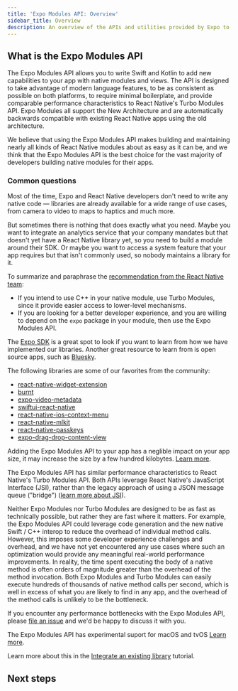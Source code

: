 ```yaml
---
title: 'Expo Modules API: Overview'
sidebar_title: Overview
description: An overview of the APIs and utilities provided by Expo to develop native modules.
---
```




## What is the Expo Modules API

The Expo Modules API allows you to write Swift and Kotlin to add new capabilities to your app with native modules and views. The API is designed to take advantage of modern language features, to be as consistent as possible on both platforms, to require minimal boilerplate, and provide comparable performance characteristics to React Native's Turbo Modules API. Expo Modules all support the New Architecture and are automatically backwards compatible with existing React Native apps using the old architecture.

We believe that using the Expo Modules API makes building and maintaining nearly all kinds of React Native modules about as easy as it can be, and we think that the Expo Modules API is the best choice for the vast majority of developers building native modules for their apps.

### Common questions

<Collapsible summary="Do I need to know the Expo Modules API to build an Expo / React Native app?">

Most of the time, Expo and React Native developers don't need to write any native code — libraries are already available for a wide range of use cases, from camera to video to maps to haptics and much more.

But sometimes there is nothing that does exactly what you need. Maybe you want to integrate an analytics service that your company mandates but that doesn't yet have a React Native library yet, so you need to build a module around their SDK. Or maybe you want to access a system feature that your app requires but that isn't commonly used, so nobody maintains a library for it.

</Collapsible>

<Collapsible summary="When should I use Turbo Modules and when should I use the Expo Modules API?">

To summarize and paraphrase the [recommendation from the React Native team](https://github.com/react-native-community/discussions-and-proposals/blob/main/proposals/0759-react-native-frameworks.md#what-do-we-recommend-to-react-native-library-developers):

- If you intend to use C++ in your native module, use Turbo Modules, since it provide easier access to lower-level mechanisms.
- If you are looking for a better developer experience, and you are willing to depend on the `expo` package in your module, then use the Expo Modules API.

</Collapsible>

<Collapsible summary="Where can I find open source Expo Modules to learn from?">

The [Expo SDK](https://github.com/expo/expo/tree/main/packages) is a great spot to look if you want to learn from how we have implemented our libraries. Another great resource to learn from is open source apps, such as [Bluesky](https://github.com/bluesky-social/social-app/tree/main/modules).

The following libraries are some of our favorites from the community:

- [react-native-widget-extension](https://github.com/bndkt/react-native-widget-extension)
- [burnt](https://github.com/nandorojo/burnt)
- [expo-video-metadata](https://github.com/hirbod/expo-video-metadata)
- [swiftui-react-native](https://github.com/andrew-levy/swiftui-react-native)
- [react-native-ios-context-menu](https://github.com/dominicstop/react-native-ios-context-menu)
- [react-native-mlkit](https://github.com/infinitered/react-native-mlkit)
- [react-native-passkeys](https://github.com/peterferguson/react-native-passkeys)
- [expo-drag-drop-content-view](https://github.com/AlirezaHadjar/expo-drag-drop-content-view)

</Collapsible>

<Collapsible summary="What impact does using the Expo Modules API have on my app size?">

Adding the Expo Modules API to your app has a neglible impact on your app size, it may increase the size by a few hundred kilobytes. [Learn more](https://blog.expo.dev/embracing-expo-modules-in-your-react-native-projects-cd8ed4cbec3).

</Collapsible>

<Collapsible summary="What impact does using the Expo Modules API have on my app's performance?">

The Expo Modules API has similar performance characteristics to React Native's Turbo Modules API. Both APIs leverage React Native's JavaScript Interface (JSI), rather than the legacy approach of using a JSON message queue ("bridge") ([learn more about JSI](https://reactnative.dev/docs/the-new-architecture/landing-page#fast-javascriptnative-interfacing)).

Neither Expo Modules nor Turbo Modules are designed to be as fast as technically possible, but rather they are fast where it matters. For example, the Expo Modules API could leverage code generation and the new native Swift / C++ interop to reduce the overhead of individual method calls. However, this imposes some developer experience challenges and overhead, and we have not yet encountered any use cases where such an optimization would provide any meaningful real-world performance improvements. In reality, the time spent executing the body of a native method is often orders of magnitude greater than the overhead of the method invocation. Both Expo Modules and Turbo Modules can easily execute hundreds of thousands of native method calls per second, which is well in excess of what you are likely to find in any app, and the overhead of the method calls is unlikely to be the bottleneck.

If you encounter any performance bottlenecks with the Expo Modules API, please [file an issue](https://github.com/expo/expo/issues/new/choose) and we'd be happy to discuss it with you.

</Collapsible>

<Collapsible summary="Does the Expo Modules API support any platforms other than iOS, Android, and web?">

The Expo Modules API has experimental suport for macOS and tvOS [Learn more](/modules/additional-platform-support/).

</Collapsible>

<Collapsible summary="How can I use the Expo Modules API to make a third-party SDK available to my Expo app?">

Learn more about this in the [Integrate an existing library](/modules/existing-library/) tutorial.

</Collapsible>

## Next steps

<BoxLink
  title="Tutorial: Creating a native module"
  description="A tutorial on creating a native module that persists settings with Expo Modules API."
  href="/modules/native-module-tutorial/"
  Icon={AndroidIcon}
/>

<BoxLink
  title="Tutorial: Creating a native view"
  description="A tutorial on creating a native view that renders a WebView with Expo Modules API."
  href="/modules/native-view-tutorial/"
  Icon={Grid01Icon}
/>

<BoxLink
  title="Expo Modules API Reference"
  description="Create native modules using Swift and Kotlin."
  href="/modules/module-api/"
  Icon={Grid01Icon}
/>

<BoxLink
  title="Expo Modules API: Design considerations"
  description="An overview of the design considerations behind the Expo Modules API."
  href="/modules/design"
  Icon={Grid01Icon}
/>

<BoxLink
  title="expo-module.config.json"
  description="Configure and opt in to features."
  href="/modules/module-config/"
  Icon={Settings01Icon}
/>
